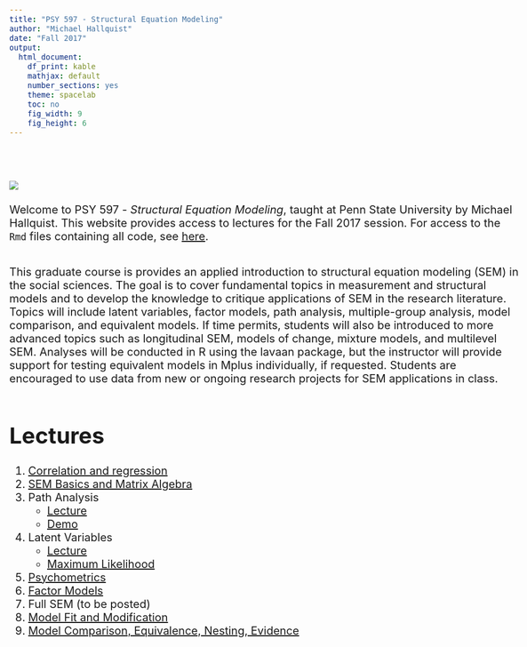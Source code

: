 ```yaml
---
title: "PSY 597 - Structural Equation Modeling"
author: "Michael Hallquist"
date: "Fall 2017"
output:
  html_document:
    df_print: kable
    mathjax: default
    number_sections: yes
    theme: spacelab
    toc: no
    fig_width: 9 
    fig_height: 6 
---
```

<style type="text/css">
body{ font-size: 20px; max-width: 1600px; margin: auto; padding: 1em; }
code.r{ font-size: 20px; }
p { padding-top: 10px; padding-bottom: 10px; }
pre { font-size: 16px; }
</style>
<br/><br/>
![](https://www.r-project.org/Rlogo.png)
<br/><br/>
Welcome to PSY 597 - *Structural Equation Modeling*, taught at Penn State University by Michael Hallquist. This website provides access to lectures for the Fall 2017 session. For access to the `Rmd` files containing all code, see [here](https://github.com/psu-psychology/psy-597-SEM).

This graduate course is provides an applied introduction to structural equation modeling (SEM) in the social sciences.  The goal is to cover fundamental topics in measurement and structural models and to develop the knowledge to critique applications of SEM in the research literature. Topics will include latent variables, factor models, path analysis, multiple-group analysis, model comparison, and equivalent models. If time permits, students will also be introduced to more advanced topics such as longitudinal SEM, models of change, mixture models, and multilevel SEM. Analyses will be conducted in R using the lavaan package, but the instructor will provide support for testing equivalent models in Mplus individually, if requested. Students are encouraged to use data from new or ongoing research projects for SEM applications in class.

# Lectures

1.  [Correlation and regression](01_correlation_regression/01_Correlation_and_Regression.html)
2.  [SEM Basics and Matrix Algebra](02_sem_basics/matrix_algebra_review.html)
3.  Path Analysis
    -  [Lecture](03_path_models/path_analysis_fundamental.html)
    -  [Demo](03_path_models/path_analysis_demo.html)
4.  Latent Variables
    -  [Lecture](04_latent_variables_estimation/latent_variables.html)
    -  [Maximum Likelihood](04_latent_variables_estimation/maximum_likelihood.html)
5.  [Psychometrics](05_psychometrics/psychometrics_overview.html)
6.  [Factor Models](06_factor_models/factor_models.html)
7.  Full SEM (to be posted)
8.  [Model Fit and Modification](08_fit/sem_fit_modification.html)
9.  [Model Comparison, Equivalence, Nesting, Evidence](09_model_comparison/model_comparison.html)
    